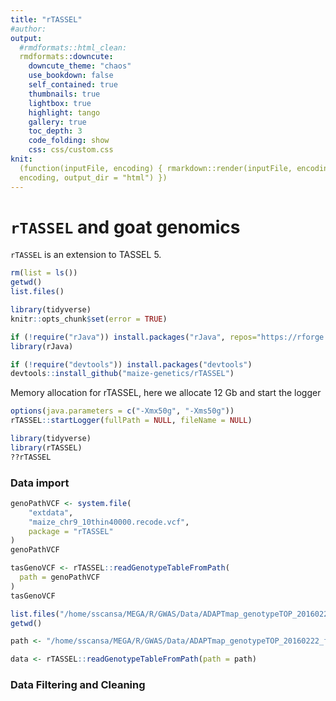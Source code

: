 ```yaml
---
title: "rTASSEL"
#author:
output:
  #rmdformats::html_clean:
  rmdformats::downcute:
    downcute_theme: "chaos"
    use_bookdown: false
    self_contained: true
    thumbnails: true
    lightbox: true
    highlight: tango
    gallery: true
    toc_depth: 3
    code_folding: show
    css: css/custom.css
knit:
  (function(inputFile, encoding) { rmarkdown::render(inputFile, encoding =
  encoding, output_dir = "html") })
---
```


# `rTASSEL` and goat genomics

`rTASSEL` is an extension to TASSEL 5.
```r
rm(list = ls())
getwd()
list.files()

library(tidyverse)
knitr::opts_chunk$set(error = TRUE)
```

```r
if (!require("rJava")) install.packages("rJava", repos="https://rforge.net")
library(rJava)

if (!require("devtools")) install.packages("devtools")
devtools::install_github("maize-genetics/rTASSEL")
```
Memory allocation for rTASSEL, here we allocate 12 Gb and start the logger
```r
options(java.parameters = c("-Xmx50g", "-Xms50g"))
rTASSEL::startLogger(fullPath = NULL, fileName = NULL)
```
```r
library(tidyverse)
library(rTASSEL)
??rTASSEL
```
### Data import
```r
genoPathVCF <- system.file(
    "extdata",
    "maize_chr9_10thin40000.recode.vcf",
    package = "rTASSEL"
)
genoPathVCF

tasGenoVCF <- rTASSEL::readGenotypeTableFromPath(
  path = genoPathVCF
)
tasGenoVCF
```

```r
list.files("/home/sscansa/MEGA/R/GWAS/Data/ADAPTmap_genotypeTOP_20160222_full/out/")
getwd()

path <- "/home/sscansa/MEGA/R/GWAS/Data/ADAPTmap_genotypeTOP_20160222_full/out/ADAPTmap_genotypeTOP_20160222_full.vcf"

data <- rTASSEL::readGenotypeTableFromPath(path = path)
```
### Data Filtering and Cleaning

```r

```